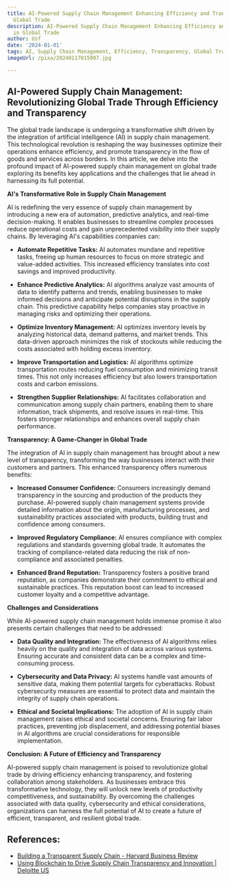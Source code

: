 ```yaml
---
title: AI-Powered Supply Chain Management Enhancing Efficiency and Transparency in
  Global Trade
description: AI-Powered Supply Chain Management Enhancing Efficiency and Transparency
  in Global Trade
author: Usf
date: '2024-01-01'
tags: AI, Supply Chain Management, Efficiency, Transparency, Global Trade
imageUrl: /pixa/20240117015907.jpg

---
```

## AI-Powered Supply Chain Management: Revolutionizing  Global Trade Through  Efficiency and Transparency

The global trade landscape is undergoing a transformative shift driven  by the integration of artificial intelligence  (AI) in supply chain  management. This technological revolution is reshaping the way businesses optimize their operations enhance efficiency, and promote transparency in the flow of goods and services across borders. In this article, we delve into  the profound impact of AI-powered supply chain management on global trade exploring  its benefits key applications and the challenges that lie ahead in harnessing its full potential.

**AI's  Transformative Role in Supply Chain Management**

AI is redefining the very essence  of supply chain management by  introducing a new era of automation, predictive analytics, and  real-time decision-making. It enables businesses to streamline complex processes reduce operational  costs and gain  unprecedented  visibility into their  supply chains. By leveraging AI's capabilities companies  can:

* **Automate Repetitive Tasks:** AI automates mundane and repetitive  tasks, freeing up human resources to focus on  more strategic and value-added activities. This increased efficiency translates into cost savings and improved productivity.

* **Enhance Predictive Analytics:** AI algorithms analyze vast amounts of data to identify patterns and trends, enabling businesses to make informed decisions and anticipate potential disruptions in  the  supply chain. This predictive capability helps companies stay proactive in managing risks and optimizing their operations.

* **Optimize Inventory Management:** AI optimizes inventory levels by analyzing historical  data, demand patterns, and market trends. This data-driven  approach minimizes the risk of stockouts while reducing the costs  associated with holding excess inventory.

* **Improve Transportation and Logistics:** AI algorithms optimize transportation routes reducing fuel consumption  and minimizing transit times. This not only increases efficiency but  also lowers transportation  costs and carbon emissions.

* **Strengthen Supplier Relationships:**  AI facilitates collaboration and communication among supply chain partners, enabling them to share information, track  shipments, and resolve issues in real-time. This fosters stronger  relationships and enhances overall supply chain performance.

**Transparency: A Game-Changer in Global Trade**

The integration of AI in supply chain management has brought about a new level of transparency, transforming the way businesses interact with  their customers and partners. This  enhanced transparency offers numerous benefits:

* **Increased Consumer Confidence:** Consumers increasingly demand  transparency in the  sourcing and  production of the products they purchase. AI-powered supply chain management systems provide detailed information about the  origin, manufacturing processes, and sustainability practices associated  with products, building trust and confidence among consumers.

* **Improved  Regulatory Compliance:** AI ensures compliance with complex regulations and standards governing global trade.  It automates the tracking  of compliance-related data reducing the risk  of non-compliance and associated penalties.

* **Enhanced Brand Reputation:** Transparency fosters a positive  brand reputation, as companies demonstrate their  commitment to ethical and sustainable practices. This reputation  boost can lead to increased customer loyalty and a competitive advantage.

**Challenges and Considerations**

While AI-powered supply chain management holds  immense promise it also presents certain challenges that need to be addressed:

* **Data Quality and Integration:** The effectiveness  of AI algorithms relies  heavily on the quality  and integration of data across various systems.  Ensuring accurate and consistent data can be  a complex and time-consuming process.

* **Cybersecurity and Data Privacy:** AI systems handle vast  amounts of sensitive data, making them potential targets for cyberattacks. Robust cybersecurity measures are essential to protect data and maintain the integrity of  supply  chain operations.

* **Ethical and Societal Implications:** The  adoption of AI in supply chain management raises ethical and societal concerns. Ensuring fair labor  practices, preventing job displacement, and addressing potential biases in AI  algorithms are crucial considerations for  responsible implementation.

**Conclusion: A Future  of Efficiency and  Transparency**

AI-powered supply chain management is poised to revolutionize global trade by driving efficiency enhancing transparency, and fostering  collaboration among stakeholders. As businesses embrace this transformative technology, they will  unlock new levels of  productivity competitiveness, and sustainability. By overcoming  the challenges associated with data quality,  cybersecurity and ethical considerations, organizations can harness the full potential of AI to create  a future of efficient, transparent, and resilient global trade.

## References:
- [Building a Transparent Supply Chain - Harvard Business Review](https://hbr.org/2020/05/building-a-transparent-supply-chain)
- [Using Blockchain to Drive Supply Chain Transparency and Innovation | Deloitte US](https://www2.deloitte.com/us/en/pages/operations/articles/blockchain-supply-chain-innovation.html)
